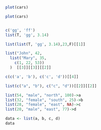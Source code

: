 ```r
plot(cars)
```

```r
plot(cars)



```

```r

c('gg', 'ff')
list(T, 'gg', 3.14)
```

```r



list(list(T, 'gg', 3.14),23,F)[[1]]


```

```r
list("John", 42,
  list("Mary", 35,
    c(1, 22, 53))   
  )  [[3]][[3]][[2]]

```

```r
c(c('a', 'b'), c('c', 'd'))[[4]]

```

```r

list(c("a", "b"), c("c", "d"))[[2]][[2]]


```

```r

list(54, "male", "north", 100)->a
list(32, "female", "south", 25)->b
list(28, "female", "east", NA)->c
list(20, "male", "east", 77)->d
```

```r

data <- list(a, b, c, d)
data


```

